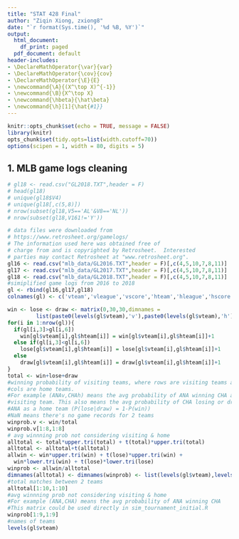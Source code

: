 ```yaml
---
title: "STAT 428 Final"
author: "Ziqin Xiong, zxiong8"
date: "`r format(Sys.time(), '%d %B, %Y')`"
output:
  html_document:
    df_print: paged
  pdf_document: default
header-includes:
- \DeclareMathOperator{\var}{var}
- \DeclareMathOperator{\cov}{cov}
- \DeclareMathOperator{\E}{E}
- \newcommand{\A}{(X^\top X)^{-1}}
- \newcommand{\B}{X^\top X}
- \newcommand{\hbeta}{\hat\beta}
- \newcommand{\h}[1]{\hat{#1}}
---
```


```r
knitr::opts_chunk$set(echo = TRUE, message = FALSE)
library(knitr)
opts_chunk$set(tidy.opts=list(width.cutoff=70))
options(scipen = 1, width = 80, digits = 5)
```

## 1. MLB game logs cleaning 
```r
# gl18 <- read.csv("GL2018.TXT",header = F)
# head(gl18)
# unique(gl18$V4)
# unique(gl18[,c(5,8)])
# nrow(subset(gl18,V5=='AL'&V8=='NL'))
# nrow(subset(gl18,V161!='Y'))

# data files were downloaded from 
# https://www.retrosheet.org/gamelogs/
# The information used here was obtained free of
# charge from and is copyrighted by Retrosheet.  Interested
# parties may contact Retrosheet at "www.retrosheet.org".
gl16 <- read.csv("mlb_data/GL2016.TXT",header = F)[,c(4,5,10,7,8,11)]
gl17 <- read.csv("mlb_data/GL2017.TXT",header = F)[,c(4,5,10,7,8,11)]
gl18 <- read.csv("mlb_data/GL2018.TXT",header = F)[,c(4,5,10,7,8,11)]
#simiplified game logs from 2016 to 2018
gl <- rbind(gl16,gl17,gl18)
colnames(gl) <- c('vteam','vleague','vscore','hteam','hleague','hscore')

win <- lose <- draw <- matrix(0,30,30,dimnames = 
         list(paste0(levels(gl$vteam),'v'),paste0(levels(gl$vteam),'h')))
for(i in 1:nrow(gl)){
  if(gl[i,3]>gl[i,6])
    win[gl$vteam[i],gl$hteam[i]] = win[gl$vteam[i],gl$hteam[i]]+1
  else if(gl[i,3]<gl[i,6])
    lose[gl$vteam[i],gl$hteam[i]] = lose[gl$vteam[i],gl$hteam[i]]+1
  else
    draw[gl$vteam[i],gl$hteam[i]] = draw[gl$vteam[i],gl$hteam[i]]+1
}
total <- win+lose+draw
#winning probability of visiting teams, where rows are visiting teams and 
#cols are home teams.
#For example (ANAv,CHAh) means the avg probability of ANA winning CHA as a 
#visiting team. This also means the avg probability of CHA losing or drawing
#ANA as a home team (P(lose|draw) = 1-P(win))
#NaN means there's no game records for 2 teams 
winprob.v <- win/total
winprob.v[1:8,1:8]
# avg winnning prob not considering visiting & home
alltotal <- total*upper.tri(total) + t(total)*upper.tri(total)
alltotal <- alltotal+t(alltotal)
allwin <- win*upper.tri(win) + t(lose)*upper.tri(win) +
  win*lower.tri(win) + t(lose)*lower.tri(lose)
winprob <- allwin/alltotal
dimnames(alltotal) <- dimnames(winprob) <- list(levels(gl$vteam),levels(gl$vteam))
#total matches between 2 teams
alltotal[1:10,1:10]
#avg winnning prob not considering visiting & home
#For example (ANA,CHA) means the avg probability of ANA winning CHA
#This matrix could be used directly in sim_tournament_initial.R
winprob[1:9,1:9]
#names of teams 
levels(gl$vteam)
```


